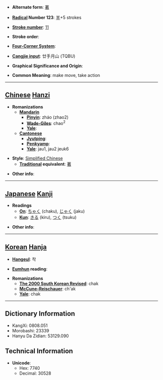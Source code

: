 * '''Alternate form''': [[著]]

* '''[[Wiktionary:Chinese radical index| Radical]] Number 123''': [[Wiktionary:Chinese radical index 羊|羊]]+5 strokes

* '''[[Wiktionary:Chinese total strokes index|Stroke number]]''': [[Wiktionary:Chinese total strokes index 11|11]]

* '''Stroke order''': 

* '''[[Wiktionary:Chinese four corner index|Four-Corner System]]''': 

* '''[[Wiktionary:Chinese Cangjie index|Cangjie input]]''': 廿手月山 (TQBU)

* '''Graphical Significance and Origin''': 

* '''Common Meaning''': make move, take action

----

== [[Chinese]] [[Hanzi]] ==

* '''Romanizations'''
** '''[[Mandarin]]'''
*** '''[[Pinyin]]''': zháo (zhao2)
*** '''[[Wade-Giles]]''': chao<sup>2</sup>
*** '''[[Yale]]''': 
** '''[[Cantonese]]'''
*** '''[[Jyutping]]''':
*** '''[[Penkyamp]]''': 
*** '''[[Yale]]''': jau1, jau2 jeuk6

* '''Style''': [[Simplified Chinese]] 
** '''[[Traditional Chinese|Traditional]] equivalent''': [[著]]

* '''Other info''': 

----

== [[Japanese]] [[Kanji]] ==

* '''Readings'''
** '''[[On]]''': [[ちゃく]] (chaku), [[じゃく]] (jaku)
** '''[[Kun]]''': [[きる]] (kiru), [[つく]] (tsuku)

* '''Other info''':  

----

== [[Korean]] [[Hanja]] ==

* '''[[Hangeul]]''': 착

* '''[[Eumhun]] reading''': 

* '''Romanizations'''
** '''[[The 2000 South Korean Revised Romanization|The 2000 South Korean Revised]]''': chak
** '''[[McCune-Reischauer]]''': ch'ak
** '''[[Yale]]''': chak

----

== Dictionary Information ==

* KangXi: 0808.051
* Morobashi: 23339
* Hanyu Da Zidian: 53129.090

== Technical Information ==

* '''Unicode''':
** Hex: 7740
** Decimal: 30528